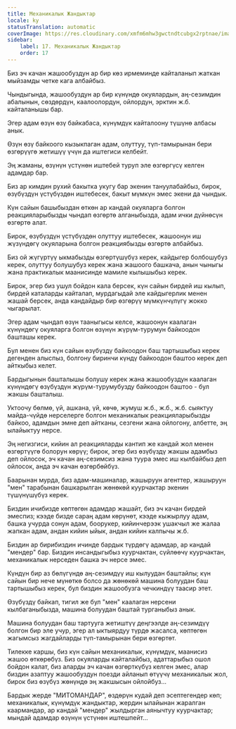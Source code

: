 ```yaml
---
title: Механикалык Жандыктар
locale: ky
statusTranslation: automatic
coverImage: https://res.cloudinary.com/xmfm6mhw3gwctndtcubgx2rptnae/image/upload/v1740468922/small_cover_tratado_de_psicologia_revolucionaria_a4c0dca4e0.webp
sidebar:
    label: 17. Механикалык Жандыктар
    order: 17
---
```

Биз эч качан жашообуздун ар бир көз ирмеминде кайталанып жаткан мыйзамды четке кага албайбыз.

Чындыгында, жашообуздун ар бир күнүндө окуялардын, аң-сезимдин абалынын, сөздөрдүн, каалоолордун, ойлордун, эрктин ж.б. кайталанышы бар.

Эгер адам өзүн өзү байкабаса, күнүмдүк кайталоону түшүнө албасы анык.

Өзүн өзү байкоого кызыкпаган адам, олуттуу, түп-тамырынан бери өзгөрүүгө жетишүү үчүн да иштегиси келбейт.

Эң жаманы, өзүнүн үстүнөн иштебей туруп эле өзгөргүсү келген адамдар бар.

Биз ар кимдин рухий бакытка укугу бар экенин тануулабайбыз, бирок, өзүбүздүн үстүбүздөн иштебесек, бакыт мүмкүн эмес экени да чындык.

Күн сайын башыбыздан өткөн ар кандай окуяларга болгон реакцияларыбызды чындап өзгөртө алганыбызда, адам ички дүйнөсүн өзгөртө алат.

Бирок, өзүбүздүн үстүбүздөн олуттуу иштебесек, жашоонун иш жүзүндөгү окуяларына болгон реакциябызды өзгөртө албайбыз.

Биз ой жүгүртүү ыкмабызды өзгөртүшүбүз керек, кайдыгер болбошубуз керек, олуттуу болушубуз керек жана жашоого башкача, анын чыныгы жана практикалык маанисинде мамиле кылышыбыз керек.

Бирок, эгер биз ушул бойдон кала берсек, күн сайын бирдей иш кылып, бирдей каталарды кайталап, мурдагыдай эле кайдыгерлик менен жашай берсек, анда кандайдыр бир өзгөрүү мүмкүнчүлүгү жокко чыгарылат.

Эгер адам чындап өзүн тааныгысы келсе, жашоонун каалаган күнүндөгү окуяларга болгон өзүнүн жүрүм-турумун байкоодон башташы керек.

Бул менен биз күн сайын өзүбүздү байкоодон баш тартышыбыз керек дегенден алыспыз, болгону биринчи күндү байкоодон баштоо керек деп айткыбыз келет.

Бардыгынын башталышы болушу керек жана жашообуздун каалаган күнүндөгү өзүбүздүн жүрүм-турумубузду байкоодон баштоо - бул жакшы башталыш.

Уктоочу бөлмө, үй, ашкана, үй, көчө, жумуш ж.б., ж.б., ж.б. сыяктуу майда-чүйдө нерселерге болгон механикалык реакцияларыбызды байкоо, адамдын эмне деп айтканы, сезгени жана ойлогону, албетте, эң ылайыктуу нерсе.

Эң негизгиси, кийин ал реакцияларды кантип же кандай жол менен өзгөртүүгө болорун көрүү; бирок, эгер биз өзүбүздү жакшы адамбыз деп ойлосок, эч качан аң-сезимсиз жана туура эмес иш кылбайбыз деп ойлосок, анда эч качан өзгөрбөйбүз.

Баарынан мурда, биз адам-машиналар, жашыруун агенттер, жашыруун "мен" тарабынан башкарылган жөнөкөй куурчактар экенин түшүнүшүбүз керек.

Биздин ичибизде көптөгөн адамдар жашайт, биз эч качан бирдей эмеспиз; кээде бизде сараң адам көрүнөт, кээде кыжырлуу адам, башка учурда сонун адам, боорукер, кийинчерээк ушакчыл же жалаа жапкан адам, андан кийин ыйык, андан кийин калпычы ж.б.

Биздин ар бирибиздин ичинде бардык түрдөгү адамдар, ар кандай "мендер" бар. Биздин инсандыгыбыз куурчактан, сүйлөөчү куурчактан, механикалык нерседен башка эч нерсе эмес.

Күндүн бир аз бөлүгүндө аң-сезимдүү иш кылуудан баштайлы; күн сайын бир нече мүнөткө болсо да жөнөкөй машина болуудан баш тартышыбыз керек, бул биздин жашообузга чечкиндүү таасир этет.

Өзүбүздү байкап, тигил же бул "мен" каалаган нерсени кылбаганыбызда, машина болуудан баштай турганыбыз анык.

Машина болуудан баш тартууга жетиштүү деңгээлде аң-сезимдүү болгон бир эле учур, эгер ал ыктыярдуу түрдө жасалса, көптөгөн жагымсыз жагдайларды түп-тамырынан бери өзгөртөт.

Тилекке каршы, биз күн сайын механикалык, күнүмдүк, маанисиз жашоо өткөрөбүз. Биз окуяларды кайталайбыз, адаттарыбыз ошол бойдон калат, биз аларды эч качан өзгөрткүбүз келген эмес, алар биздин азаптуу жашообуздун поезди айланып өтүүчү механикалык жол, бирок биз өзүбүз жөнүндө эң жакшысын ойлойбуз...

Бардык жерде "МИТОМАНДАР", өздөрүн кудай деп эсептегендер көп; механикалык, күнүмдүк жандыктар, жердин ылайынан жаралган каармандар, ар кандай "мендер" жылдырган аянычтуу куурчактар; мындай адамдар өзүнүн үстүнөн иштешпейт...

